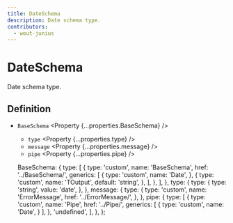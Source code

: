 ```yaml
---
title: DateSchema
description: Date schema type.
contributors:
  - wout-junius
---
```



# DateSchema

Date schema type.

## Definition

- `BaseSchema` <Property {...properties.BaseSchema} />
  - `type` <Property {...properties.type} />
  - `message` <Property {...properties.message} />
  - `pipe` <Property {...properties.pipe} />

  BaseSchema: {
    type: [
      {
        type: 'custom',
        name: 'BaseSchema',
        href: '../BaseSchema/',
        generics: [
          {
            type: 'custom',
            name: 'Date',
          },
          {
            type: 'custom',
            name: 'TOutput',
            default: 'string',
          },
        ],
      },
    ],
  },
  type: {
    type: {
      type: 'string',
      value: 'date',
    },
  },
  message: {
    type: {
      type: 'custom',
      name: 'ErrorMessage',
      href: '../ErrorMessage/',
    },
  },
  pipe: {
    type: [
      {
        type: 'custom',
        name: 'Pipe',
        href: '../Pipe/',
        generics: [
          {
            type: 'custom',
            name: 'Date',
          }
          ],
      },
      'undefined',
    ],
  },
};
